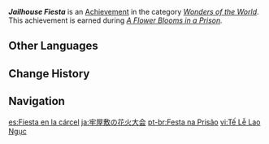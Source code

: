 {{Achievement Infobox
|id           = 84042
|order id     = 5021
|category     = Wonders of the World
|description  = Rescue [[Master Masakatsu|Masakatsu]] successfully.
|requirements = Earned during ''[[A Flower Blooms in a Prison]].''
|primogems    = 5
|tracking     = 
|hidden       = 1
|quest        = The Immovable God and the Eternal Euthymia
|type         = Quest
}}
'''''Jailhouse Fiesta''''' is an [[Achievement]] in the category ''[[Wonders of the World]]''. This achievement is earned during ''[[A Flower Blooms in a Prison]].''
<!--
==Trivia==

==Video Guides==
{{EVT
|video1   = 
|caption1 = 
}}
-->
==Other Languages==
{{Other Languages
|en      = Jailhouse Fiesta
|zhs     = 牢屋敷花火祭
|zhs_rm  = Láo Wūfū Huāhuǒ Jì
|zht     = 牢屋敷花火祭
|zht_rm  = Láo Wūfū Huāhuǒ Jì
|zh_tl   = 
|ja      = 牢屋敷の花火大会
|ja_rm   = Rouyashiki no Hanabi Taikai
|ja_tl   = Jailhouse Fireworks Show
|ko      = 감옥의 축제
|ko_rm   = Gamok-ui Chukje
|ko_tl   = Festival of Jail
|es      = Fiesta en la cárcel
|es_tl   = Party in Jail
|fr      = La grande évasion
|fr_tl   = The Great Escape
|ru      = Салют за решёткой
|ru_tl   = Fireworks From Behind Jail Bars
|th      = งานดอกไม้ไฟในห้องคุมขัง
|th_rm   = 
|th_tl   = 
|vi      = Tế Lễ Lao Ngục
|vi_tl   = 
|de      = Gefängnisfest
|de_tl   = Prison Festival
|id      = Festival Kembang Api
|id_tl   = Firework Festival
|pt      = Festa na Prisão
|pt_tl   = 
|tr      = Hapishane Kuşu
|tr_tl   = Prison Bird
|it      = Festa nella prigione
|it_tl   = 
}}

==Change History==
{{Change History|2.0}}
<!--
==References==
{{Reflist}}
-->
==Navigation==
{{Achievement Navbox|Wonders of the World|Quest}}

[[es:Fiesta en la cárcel]]
[[ja:牢屋敷の花火大会]]
[[pt-br:Festa na Prisão]]
[[vi:Tế Lễ Lao Ngục]]